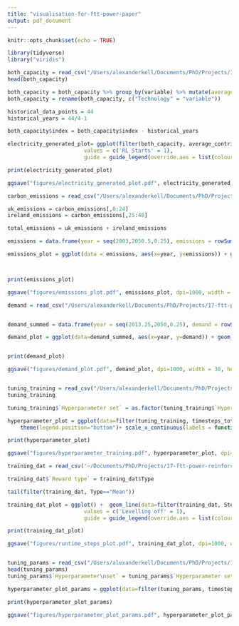 ```yaml
---
title: "visualisation-for-ftt-power-paper"
output: pdf_document
---
```


```r
knitr::opts_chunk$set(echo = TRUE)
```



```r
library(tidyverse)
library("viridis")
```

```r
both_capacity = read_csv("/Users/alexanderkell/Documents/PhD/Projects/17-ftt-power-reinforcement/notebooks/data/processed/both_capacity_long.csv")
head(both_capacity)
```

```r
both_capacity = both_capacity %>% group_by(variable) %>% mutate(average_contributed = sum(value_both))
both_capacity = rename(both_capacity, c("Technology" = "variable"))
```

```r

historical_data_points = 44
historical_years = 44/4-1

both_capacity$index = both_capacity$index - historical_years

electricity_generated_plot= ggplot(filter(both_capacity, average_contributed> 500000), aes(x=index, y=value_both, color=Technology)) + geom_line(size=1) + theme_classic() + theme(text = element_text(size=27)) + xlab("Year") + ylab("Electricity Produced by Technology (GWh)")  + geom_vline(aes(xintercept = 2017, linetype = 'RL Starts'), colour = 'black', size=1.5)+scale_linetype_manual(name = '',
                        values = c('RL Starts' = 1),
                        guide = guide_legend(override.aes = list(colour = 'black')))

print(electricity_generated_plot)

ggsave("figures/electricity_generated_plot.pdf", electricity_generated_plot, dpi=1000, width = 30, height = 20, units = "cm")

```


```r
carbon_emissions = read_csv("/Users/alexanderkell/Documents/PhD/Projects/17-ftt-power-reinforcement/data/outputs/carbon_emissions.csv")

uk_emissions = carbon_emissions[,0:24]
ireland_emissions = carbon_emissions[,25:48]

total_emissions = uk_emissions + ireland_emissions

emissions = data.frame(year = seq(2003,2050.5,0.25), emissions = rowSums(total_emissions))
```

```r
emissions_plot = ggplot(data = emissions, aes(x=year, y=emissions)) + geom_line() + theme_classic() + theme(text = element_text(size=27)) + xlab("Year") + ylab(expression(paste("Emissions of CO ",~_2~," during (Mt/y)")))



print(emissions_plot)

ggsave("figures/emissions_plot.pdf", emissions_plot, dpi=1000, width = 30, height = 20, units = "cm")


```

```r

demand = read_csv("/Users/alexanderkell/Documents/PhD/Projects/17-ftt-power-reinforcement/data/outputs/demand.csv")


demand_summed = data.frame(year = seq(2013.25,2050,0.25), demand = rowSums(demand))

demand_plot = ggplot(data=demand_summed, aes(x=year, y=demand)) + geom_line()+ylim(c(0,max(demand_summed$demand)))+ theme_classic() + theme(text = element_text(size=27)) + xlab("Year") + ylab("Total electricity demand (GWh)")


print(demand_plot)

ggsave("figures/demand_plot.pdf", demand_plot, dpi=1000, width = 30, height = 20, units = "cm")



```



```r
tuning_training = read_csv("/Users/alexanderkell/Documents/PhD/Projects/17-ftt-power-reinforcement/data/outputs/hyperparameter_tuning_training.csv")
tuning_training

tuning_training$`Hyperparameter set` = as.factor(tuning_training$`Hyperparameter set`)
```

```r

hyperparameter_plot = ggplot(data=filter(tuning_training, timesteps_total>20000), aes(color=`Hyperparameter set`, group=`Hyperparameter set`, x=timesteps_total)) + geom_line(aes(y=episode_reward_min))+ geom_line(aes(y=episode_reward_mean))+ geom_line(aes(y=episode_reward_max)) + ylab("Episode Reward\n(Min, Mean and Max)") + xlab("Number of timesteps")+ theme_classic() + theme(text = element_text(size=27))+
    theme(legend.position="bottom")+ scale_x_continuous(labels = function(x) format(x, scientific = TRUE))

print(hyperparameter_plot)

ggsave("figures/hyperparameter_training.pdf", hyperparameter_plot, dpi=1000, width = 35, height = 20, units = "cm")


```
  
  
  
```R
  
training_dat = read_csv('~/Documents/PhD/Projects/17-ftt-power-reinforcement/notebooks/data/processed/training_data_all.csv')  

training_dat$`Reward type` = training_dat$Type

tail(filter(training_dat, Type=="Mean"))
```
```r
training_dat_plot = ggplot() +  geom_line(data=filter(training_dat, Step>5000), aes(x=Step, y=Value, color=`Reward type`)) + geom_hline(aes(yintercept=-2.1721175, linetype = "Levelling off"), colour="black")+ theme_classic()+ theme(text = element_text(size=27)) + xlab("Number of steps") + ylab("Reward")+scale_linetype_manual(name = '',
                        values = c('Levelling off' = 1),
                        guide = guide_legend(override.aes = list(colour = 'black')))

print(training_dat_plot)

ggsave("figures/runtime_steps_plot.pdf", training_dat_plot, dpi=1000, width = 35, height = 20, units = "cm")



```



```r
tuning_params = read_csv("/Users/alexanderkell/Documents/PhD/Projects/17-ftt-power-reinforcement/data/outputs/hyperparameter_tuning_training_with_params.csv")
head(tuning_params)
tuning_params$`Hyperparameter\nset` = tuning_params$`Hyperparameter set`

```
```r
hyperparameter_plot_params = ggplot(data=filter(tuning_params, timesteps_total>20000), aes(color=`Hyperparameter\nset`, group=`Hyperparameter\nset`, x=timesteps_total)) + geom_line(aes(y=episode_reward_min))+ geom_line(aes(y=episode_reward_mean))+ geom_line(aes(y=episode_reward_max)) + ylab("Episode Reward\n(Min, Mean and Max)") + xlab("Number of timesteps")+ theme_classic() + theme(text = element_text(size=27))+ theme(legend.position="bottom")+ scale_x_continuous(labels = function(x) format(x, scientific = TRUE)) +guides(color=guide_legend(nrow=3,byrow=TRUE))

print(hyperparameter_plot_params)

ggsave("figures/hyperparameter_plot_params.pdf", hyperparameter_plot_params, dpi=1000, width = 35, height = 20, units = "cm")


```